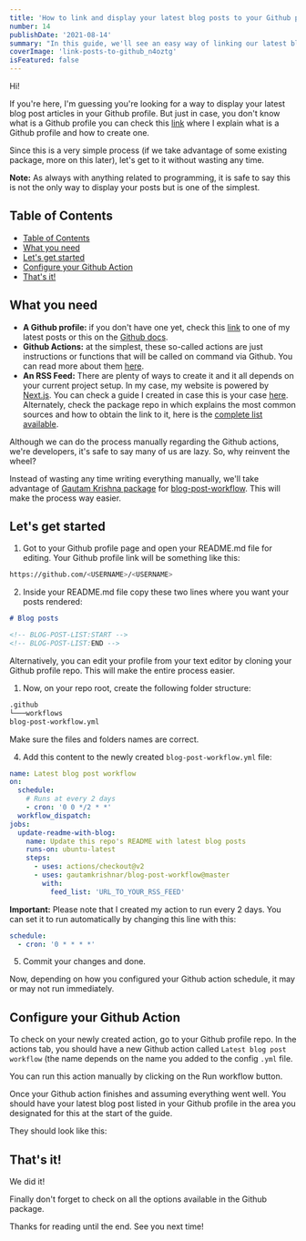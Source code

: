 ```yaml
---
title: 'How to link and display your latest blog posts to your Github profile'
number: 14
publishDate: '2021-08-14'
summary: "In this guide, we'll see an easy way of linking our latest blog posts to our Github profile using a 3rd party package."
coverImage: 'link-posts-to-github_n4oztg'
isFeatured: false
---
```



Hi!

If you're here, I'm guessing you're looking for a way to display your latest blog post articles in your Github profile. But just in case, you don't know what is a Github profile you can check this [link](https://www.sergiobarria.com/blog/how-to-create-and-edit-your-github-profile) where I explain what is a Github profile and how to create one.

Since this is a very simple process (if we take advantage of some existing package, more on this later), let's get to it without wasting any time.

**Note:** As always with anything related to programming, it is safe to say this is not the only way to display your posts but is one of the simplest.

## Table of Contents

- [Table of Contents](#table-of-contents)
- [What you need](#what-you-need)
- [Let's get started](#lets-get-started)
- [Configure your Github Action](#configure-your-github-action)
- [That's it!](#thats-it)

## What you need

- **A Github profile:** if you don't have one yet, check this [link](https://www.sergiobarria.com/blog/how-to-create-and-edit-your-github-profile) to one of my latest posts or this on the [Github docs](https://docs.github.com/en/github/setting-up-and-managing-your-github-profile/customizing-your-profile/about-your-profile).
- **Github Actions:** at the simplest, these so-called actions are just instructions or functions that will be called on command via Github. You can read more about them [here](https://docs.github.com/en/actions/learn-github-actions/introduction-to-github-actions).
- **An RSS Feed:** There are plenty of ways to create it and it all depends on your current project setup. In my case, my website is powered by [Next.js](https://nextjs.org/). You can check a guide I created in case this is your case [here](https://www.sergiobarria.com/blog/how-to-add-rss-feed-to-next-js-site). Alternately, check the package repo in which explains the most common sources and how to obtain the link to it, here is the [complete list available](https://github.com/gautamkrishnar/blog-post-workflow#popular-sources).

Although we can do the process manually regarding the Github actions, we're developers, it's safe to say many of us are lazy. So, why reinvent the wheel?

Instead of wasting any time writing everything manually, we'll take advantage of [Gautam Krishna package](https://github.com/gautamkrishnar/blog-post-workflow) for [blog-post-workflow](https://github.com/gautamkrishnar/blog-post-workflow). This will make the process way easier.

## Let's get started

1. Got to your Github profile page and open your README.md file for editing. Your Github profile link will be something like this:

```bash
https://github.com/<USERNAME>/<USERNAME>
```

2. Inside your README.md file copy these two lines where you want your posts rendered:

```markdown
# Blog posts

<!-- BLOG-POST-LIST:START -->
<!-- BLOG-POST-LIST:END -->
```

Alternatively, you can edit your profile from your text editor by cloning your Github profile repo. This will make the entire process easier.

1. Now, on your repo root, create the following folder structure:

```md
.github
└───workflows
blog-post-workflow.yml
```

Make sure the files and folders names are correct.

4. Add this content to the newly created `blog-post-workflow.yml` file:

```yaml:blog-post-workflow.yml
name: Latest blog post workflow
on:
  schedule:
    # Runs at every 2 days
    - cron: '0 0 */2 * *'
  workflow_dispatch:
jobs:
  update-readme-with-blog:
    name: Update this repo's README with latest blog posts
    runs-on: ubuntu-latest
    steps:
      - uses: actions/checkout@v2
      - uses: gautamkrishnar/blog-post-workflow@master
        with:
          feed_list: 'URL_TO_YOUR_RSS_FEED'
```

**Important:** Please note that I created my action to run every 2 days. You can set it to run automatically by changing this line with this:

```yaml:blog-post-workflow.yml
schedule:
  - cron: '0 * * * *'
```

5. Commit your changes and done.

Now, depending on how you configured your Github action schedule, it may or may not run immediately.

## Configure your Github Action

To check on your newly created action, go to your Github profile repo. In the actions tab, you should have a new Github action called `Latest blog post workflow` (the name depends on the name you added to the config `.yml` file.

You can run this action manually by clicking on the Run workflow button.

<CloudinaryImage
	publicId="sergiobarria/posts/link-blog-post-to-github-profile/run-workflow_s2xbax"
	alt="creating new posts"
	width={385}
	height={183}
/>

Once your Github action finishes and assuming everything went well. You should have your latest blog post listed in your Github profile in the area you designated for this at the start of the guide.

They should look like this:

<CloudinaryImage
	publicId="sergiobarria/posts/link-blog-post-to-github-profile/final-result_ugg9lc"
	alt="creating new posts"
	width={1918}
	height={426}
/>

## That's it!

We did it!

Finally don't forget to check on all the options available in the Github package.

Thanks for reading until the end. See you next time!
